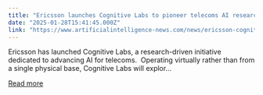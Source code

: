 ```yaml
---
title: "Ericsson launches Cognitive Labs to pioneer telecoms AI research"
date: "2025-01-28T15:41:45.000Z"
link: "https://www.artificialintelligence-news.com/news/ericsson-cognitive-labs-pioneer-telecoms-ai-research/?utm_source=rss&utm_medium=rss&utm_campaign=ericsson-cognitive-labs-pioneer-telecoms-ai-research"
---
```


Ericsson has launched Cognitive Labs, a research-driven initiative dedicated to advancing AI for telecoms.&#160; Operating virtually rather than from a single physical base, Cognitive Labs will explor...

[Read more](https://www.artificialintelligence-news.com/news/ericsson-cognitive-labs-pioneer-telecoms-ai-research/?utm_source=rss&utm_medium=rss&utm_campaign=ericsson-cognitive-labs-pioneer-telecoms-ai-research)
